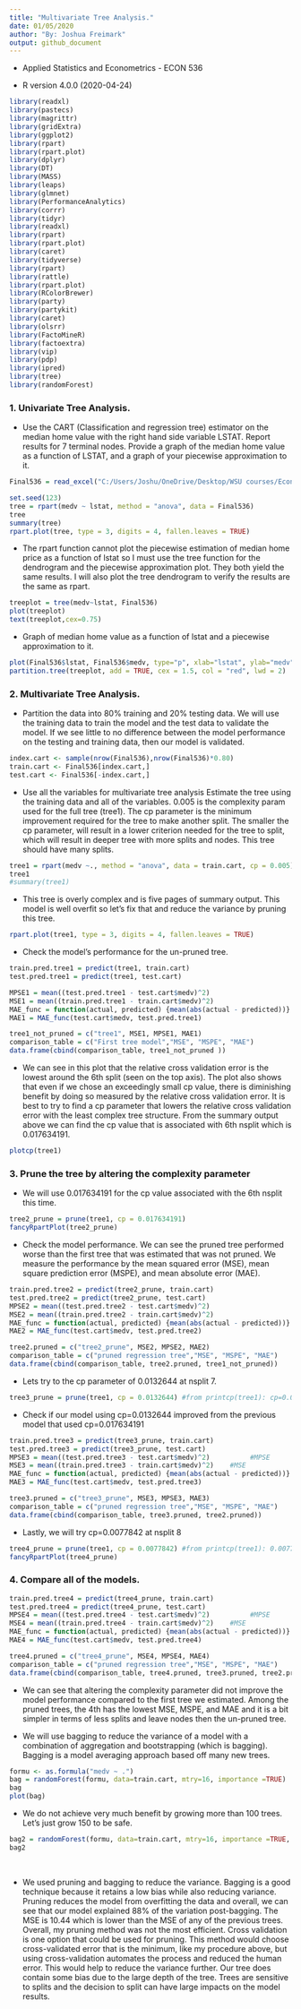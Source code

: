 ```yaml
---
title: "Multivariate Tree Analysis."
date: 01/05/2020
author: "By: Joshua Freimark"
output: github_document
---
```


* Applied Statistics and Econometrics - ECON 536

* R version 4.0.0 (2020-04-24) 


```r
library(readxl)
library(pastecs)
library(magrittr)
library(gridExtra)
library(ggplot2)
library(rpart)
library(rpart.plot)
library(dplyr)
library(DT)
library(MASS)
library(leaps)
library(glmnet)
library(PerformanceAnalytics)
library(corrr)
library(tidyr)
library(readxl)
library(rpart)
library(rpart.plot)
library(caret)
library(tidyverse)
library(rpart)				       
library(rattle)					
library(rpart.plot)		
library(RColorBrewer)			
library(party)					
library(partykit)			
library(caret)	
library(olsrr)
library(FactoMineR)
library(factoextra)
library(vip)       
library(pdp)        
library(ipred)
library(tree)
library(randomForest)
```


### 1. Univariate Tree Analysis.

* Use the CART (Classification and regression tree) estimator on the median home value with the right hand side variable LSTAT. Report results for 7 terminal nodes. Provide a graph of the median home value as a function of LSTAT, and a graph of your piecewise approximation to it. 

```r
Final536 = read_excel("C:/Users/Joshu/OneDrive/Desktop/WSU courses/Econ536/Homework/Final/Final536.xlsx")
```



```r
set.seed(123)
tree = rpart(medv ~ lstat, method = "anova", data = Final536)
tree
summary(tree)
rpart.plot(tree, type = 3, digits = 4, fallen.leaves = TRUE)

```


\pagebreak


* The rpart function cannot plot the piecewise estimation of median home price as a function of lstat so I must use the tree function for the dendrogram and the piecewise approximation plot. They both yield the same results. I will also plot the tree dendrogram to verify the results are the same as rpart.
```r
treeplot = tree(medv~lstat, Final536)
plot(treeplot)
text(treeplot,cex=0.75)
```

\pagebreak

* Graph of median home value as a function of lstat and a piecewise approximation to it.
```r
plot(Final536$lstat, Final536$medv, type="p", xlab="lstat", ylab="medv", main ="Median home value as a function of lstat")
partition.tree(treeplot, add = TRUE, cex = 1.5, col = "red", lwd = 2)
```













\pagebreak

### 2. Multivariate Tree Analysis.

* Partition the data into 80% training and 20% testing data. We will use the training data to train the model and the test data to validate the model. If we see little to no difference between the model performance on the testing and training data, then our model is validated.
```r
index.cart <- sample(nrow(Final536),nrow(Final536)*0.80)
train.cart <- Final536[index.cart,]
test.cart <- Final536[-index.cart,]
```




* Use all the variables for multivariate tree analysis Estimate the tree using the training data and all of the variables. 0.005 is the complexity param used for the full tree (tree1). The cp parameter is the minimum improvement required for the tree to make another split. The smaller the cp parameter, will result in a lower criterion needed for the tree to split, which will result in deeper tree with more splits and nodes. This tree should have many splits.
```r
tree1 = rpart(medv ~., method = "anova", data = train.cart, cp = 0.005)
tree1
#summary(tree1)
```



* This tree is overly complex and is five pages of summary output. This model is well overfit so let’s fix that and reduce the variance by pruning this tree.
```r
rpart.plot(tree1, type = 3, digits = 4, fallen.leaves = TRUE)
```
\pagebreak

* Check the model's performance for the un-pruned tree.
```r
train.pred.tree1 = predict(tree1, train.cart)
test.pred.tree1 = predict(tree1, test.cart)

MPSE1 = mean((test.pred.tree1 - test.cart$medv)^2)                     #MPSE
MSE1 = mean((train.pred.tree1 - train.cart$medv)^2)                    #MSE
MAE_func = function(actual, predicted) {mean(abs(actual - predicted))} #function to calculate MAE
MAE1 = MAE_func(test.cart$medv, test.pred.tree1)

tree1_not_pruned = c("tree1", MSE1, MPSE1, MAE1)
comparison_table = c("First tree model","MSE", "MSPE", "MAE")
data.frame(cbind(comparison_table, tree1_not_pruned ))
```

\pagebreak 

* We can see in this plot that the relative cross validation error is the lowest  around the 6th split (seen on the top axis). The plot also shows that even if we chose an exceedingly small cp value, there is diminishing benefit by doing so measured by the relative cross validation error. It is best to try to find a cp parameter that lowers the relative cross validation error with the least complex tree structure. From the summary output above we can find the cp value that is associated with 6th nsplit which is 0.017634191.
```r
plotcp(tree1)
```


\pagebreak




### 3. Prune the tree by altering the complexity parameter

* We will use 0.017634191 for the cp value associated with the 6th nsplit this time.
```r
tree2_prune = prune(tree1, cp = 0.017634191)
fancyRpartPlot(tree2_prune)
```


* Check the model performance. We can see the pruned tree performed worse than the first tree that was estimated that was not pruned. We measure the performance by the mean squared error (MSE), mean square prediction error (MSPE), and mean absolute error (MAE). 
```r
train.pred.tree2 = predict(tree2_prune, train.cart)
test.pred.tree2 = predict(tree2_prune, test.cart)
MPSE2 = mean((test.pred.tree2 - test.cart$medv)^2)                     #MPSE
MSE2 = mean((train.pred.tree2 - train.cart$medv)^2)                    #MSE
MAE_func = function(actual, predicted) {mean(abs(actual - predicted))} #function to calculate MAE
MAE2 = MAE_func(test.cart$medv, test.pred.tree2)

tree2.pruned = c("tree2_prune", MSE2, MPSE2, MAE2)
comparison_table = c("pruned regression tree","MSE", "MSPE", "MAE")
data.frame(cbind(comparison_table, tree2.pruned, tree1_not_pruned))
```



* Lets try to the cp parameter of 0.0132644 at nsplit 7.
```r
tree3_prune = prune(tree1, cp = 0.0132644) #from printcp(tree1): cp=0.0132644, nsplit=7 
```




* Check if our model using cp=0.0132644 improved from the previous model that used cp=0.017634191
```r
train.pred.tree3 = predict(tree3_prune, train.cart)
test.pred.tree3 = predict(tree3_prune, test.cart)
MPSE3 = mean((test.pred.tree3 - test.cart$medv)^2)          #MPSE
MSE3 = mean((train.pred.tree3 - train.cart$medv)^2)    #MSE
MAE_func = function(actual, predicted) {mean(abs(actual - predicted))} # function to calculate MAE
MAE3 = MAE_func(test.cart$medv, test.pred.tree3)

tree3.pruned = c("tree3_prune", MSE3, MPSE3, MAE3)
comparison_table = c("pruned regression tree","MSE", "MSPE", "MAE")
data.frame(cbind(comparison_table, tree3.pruned, tree2.pruned))
```


* Lastly, we will try cp=0.0077842 at nsplit 8 
```r
tree4_prune = prune(tree1, cp = 0.0077842) #from printcp(tree1): 0.0077842      8 
fancyRpartPlot(tree4_prune)
```

### 4. Compare all of the models. 
```r
train.pred.tree4 = predict(tree4_prune, train.cart)
test.pred.tree4 = predict(tree4_prune, test.cart)
MPSE4 = mean((test.pred.tree4 - test.cart$medv)^2)          #MPSE
MSE4 = mean((train.pred.tree4 - train.cart$medv)^2)    #MSE
MAE_func = function(actual, predicted) {mean(abs(actual - predicted))} # function to calculate MAE
MAE4 = MAE_func(test.cart$medv, test.pred.tree4)

tree4.pruned = c("tree4_prune", MSE4, MPSE4, MAE4)
comparison_table = c("pruned regression tree","MSE", "MSPE", "MAE")
data.frame(cbind(comparison_table, tree4.pruned, tree3.pruned, tree2.pruned, tree1_not_pruned))
```



\subsection{}
* We can see that altering the complexity parameter did not improve the model performance compared to the first tree we estimated. Among the pruned trees, the 4th has the lowest MSE, MSPE, and MAE and it is a bit simpler in terms of less splits and leave nodes then the un-pruned tree. 

\pagebreak

* We will use bagging to reduce the variance of a model with a combination of aggregation and bootstrapping (which is bagging). Bagging is a model averaging approach based off many new trees.


```r
formu <- as.formula("medv ~ .")
bag = randomForest(formu, data=train.cart, mtry=16, importance =TRUE)
bag
plot(bag)
```



\pagebreak


* We do not achieve very much benefit by growing more than 100 trees. Let’s just grow 150 to be safe.
```r
bag2 = randomForest(formu, data=train.cart, mtry=16, importance =TRUE, ntree = 150)
bag2
```


\ 
\ 
\   

* We used pruning and bagging to reduce the variance. Bagging is a good technique because it retains a low bias while also reducing variance. Pruning reduces the model from overfitting the data and overall, we can see that our model explained 88\% of the variation post-bagging. The MSE is 10.44 which is lower than the MSE of any of the previous trees. Overall, my pruning method was not the most efficient. Cross validation is one option that could be used for pruning. This method would choose cross-validated error that is the minimum, like my procedure above, but using cross-validation automates the process and reduced the human error. This would help to reduce the variance further. Our tree does contain some bias due to the large depth of the tree. Trees are sensitive to splits and the decision to split can have large impacts on the model results.

```r

```




```r

```

